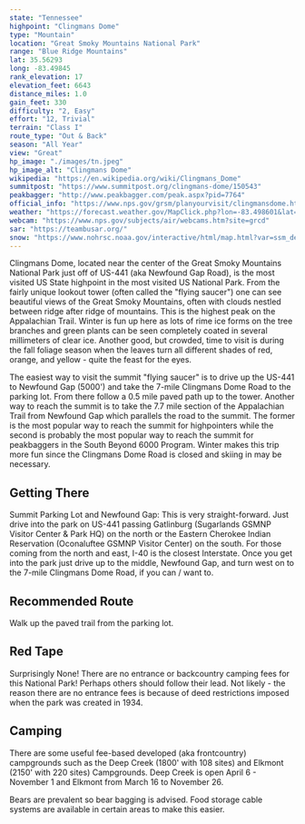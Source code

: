 ```yaml
---
state: "Tennessee"
highpoint: "Clingmans Dome"
type: "Mountain"
location: "Great Smoky Mountains National Park"
range: "Blue Ridge Mountains"
lat: 35.56293
long: -83.49845
rank_elevation: 17
elevation_feet: 6643
distance_miles: 1.0
gain_feet: 330
difficulty: "2, Easy"
effort: "12, Trivial"
terrain: "Class I"
route_type: "Out & Back"
season: "All Year"
view: "Great"
hp_image: "./images/tn.jpeg"
hp_image_alt: "Clingmans Dome"
wikipedia: "https://en.wikipedia.org/wiki/Clingmans_Dome"
summitpost: "https://www.summitpost.org/clingmans-dome/150543"
peakbagger: "http://www.peakbagger.com/peak.aspx?pid=7764"
official_info: "https://www.nps.gov/grsm/planyourvisit/clingmansdome.htm"
weather: "https://forecast.weather.gov/MapClick.php?lon=-83.498601&lat=35.562919"
webcam: "https://www.nps.gov/subjects/air/webcams.htm?site=grcd"
sar: "https://teambusar.org/"
snow: "https://www.nohrsc.noaa.gov/interactive/html/map.html?var=ssm_depth&min_x=-83.5799515534054&min_y=35.4629196166992&max_x=-83.4172560881962&max_y=35.6629196166992&bgvar=dem&shdvar=shading&title=0&width=800&height=450&font=0&lbl=m&palette=0&h_o=0&metric=0&lp=0&no_header=0&snap=1&o7=1&o9=1&o11=1&o13=1"
---
```


Clingmans Dome, located near the center of the Great Smoky Mountains National Park just off of US-441 (aka Newfound Gap Road), is the most visited US State highpoint in the most visited US National Park. From the fairly unique lookout tower (often called the "flying saucer") one can see beautiful views of the Great Smoky Mountains, often with clouds nestled between ridge after ridge of mountains. This is the highest peak on the Appalachian Trail. Winter is fun up here as lots of rime ice forms on the tree branches and green plants can be seen completely coated in several millimeters of clear ice. Another good, but crowded, time to visit is during the fall foliage season when the leaves turn all different shades of red, orange, and yellow - quite the feast for the eyes.

The easiest way to visit the summit "flying saucer" is to drive up the US-441 to Newfound Gap (5000') and take the 7-mile Clingmans Dome Road to the parking lot. From there follow a 0.5 mile paved path up to the tower. Another way to reach the summit is to take the 7.7 mile section of the Appalachian Trail from Newfound Gap which parallels the road to the summit. The former is the most popular way to reach the summit for highpointers while the second is probably the most popular way to reach the summit for peakbaggers in the South Beyond 6000 Program. Winter makes this trip more fun since the Clingmans Dome Road is closed and skiing in may be necessary.

## Getting There
Summit Parking Lot and Newfound Gap: This is very straight-forward. Just drive into the park on US-441 passing Gatlinburg (Sugarlands GSMNP Visitor Center & Park HQ) on the north or the Eastern Cherokee Indian Reservation (Oconaluftee GSMNP Visitor Center) on the south. For those coming from the north and east, I-40 is the closest Interstate. Once you get into the park just drive up to the middle, Newfound Gap, and turn west on to the 7-mile Clingmans Dome Road, if you can / want to.

## Recommended Route
Walk up the paved trail from the parking lot.

## Red Tape
Surprisingly None! There are no entrance or backcountry camping fees for this National Park! Perhaps others should follow their lead. Not likely - the reason there are no entrance fees is because of deed restrictions imposed when the park was created in 1934.

## Camping
There are some useful fee-based developed (aka frontcountry) campgrounds such as the Deep Creek (1800' with 108 sites) and Elkmont (2150' with 220 sites) Campgrounds. Deep Creek is open April 6 - November 1 and Elkmont from March 16 to November 26.

Bears are prevalent so bear bagging is advised. Food storage cable systems are available in certain areas to make this easier.
